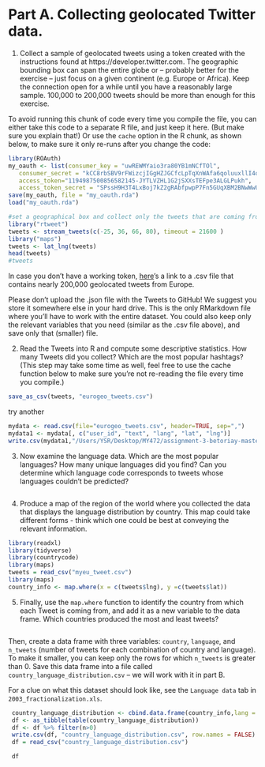 # Part A. Collecting geolocated Twitter data.

1. Collect a sample of geolocated tweets using a token created with the instructions found at https://developer.twitter.com.  The geographic bounding box can span the entire globe or -- probably better for the exercise -- just focus on a given continent (e.g. Europe or Africa). Keep the connection open for a while until you have a reasonably large sample. 100,000 to 200,000 tweets should be more than enough for this exercise.

To avoid running this chunk of code every time you compile the file, you can either take this code to a separate R file, and just keep it here. (But make sure you explain that!) Or use the `cache` option in the R chunk, as shown below, to make sure it only re-runs after you change the code:

```r
library(ROAuth)
my_oauth <- list(consumer_key = "uwREWMYaio3ra80YB1mNCfTOl",
   consumer_secret = "kCC8rbSBV9rFWizcjIGgHZJGCfcLpTqXnWAfa6qoluuxllI4o6",
   access_token="1194987500856582145-JYTLVZHL1G2jSXXsTEFpe3ALGLPukh",
   access_token_secret = "SPssH9H3T4LxBoj7kZ2gRAbfpwpP7Fn5GUqXBM2BNwWwU")
save(my_oauth, file = "my_oauth.rda")
load("my_oauth.rda")

#set a geographical box and collect only the tweets that are coming from Europe
library("rtweet")
tweets <- stream_tweets(c(-25, 36, 66, 80), timeout = 21600 )
library("maps")
tweets <- lat_lng(tweets)
head(tweets)
#tweets
```

In case you don't have a working token, [here](https://www.dropbox.com/s/n7l84t6vj95ue9e/europe-tweets.csv?dl=0)'s a link to a .csv file that contains nearly 200,000 geolocated tweets from Europe.

Please don't upload the .json file with the Tweets to GitHub!  We suggest you store it somewhere else in your hard drive. This is the only RMarkdown file where you'll have to work with the entire dataset. You could also keep only the relevant variables that you need (similar as the .csv file above), and save only that (smaller) file.

2. Read the Tweets into R and compute some descriptive statistics. How many Tweets did you collect? Which are the most popular hashtags? (This step may take some time as well, feel free to use the cache function below to make sure you're not re-reading the file every time you compile.)

```r
save_as_csv(tweets, "eurogeo_tweets.csv")
```
try another
```r
mydata <- read.csv(file="eurogeo_tweets.csv", header=TRUE, sep=",")
mydata1 <- mydata[, c("user_id", "text", "lang", "lat", "lng")]
write.csv(mydata1,"/Users/YSR/Desktop/MY472/assignment-3-betoriay-master/myeu_tweet.csv", row.names = FALSE)
```

3. Now examine the language data. Which are the most popular languages? How many unique languages did you find? Can you determine which language code corresponds to tweets whose languages couldn't be predicted?

```r

```

4. Produce a map of the region of the world where you collected the data that displays the language distribution by country. This map could take different forms - think which one could be best at conveying the relevant information.

```r
library(readxl)
library(tidyverse)
library(countrycode)
library(maps)
tweets = read_csv("myeu_tweet.csv")
library(maps)
country_info <- map.where(x = c(tweets$lng), y =c(tweets$lat))
```

5. Finally, use the `map.where` function to identify the country from which each Tweet is coming from, and add it as a new variable to the data frame. Which countries produced the most and least tweets? 

```r


```


Then, create a data frame with three variables: `country`, `language`, and `n_tweets` (number of tweets for each combination of country and language). To make it smaller, you can keep only the rows for which `n_tweets` is greater than 0. Save this data frame into a file called `country_language_distribution.csv` -- we will work with it in part B. 



For a clue on what this dataset should look like, see the `Language data` tab in `2003_fractionalization.xls`.

```r
 country_language_distribution <- cbind.data.frame(country_info,lang = tweets$lang)
 df <- as_tibble(table(country_language_distribution))
 df <- df %>% filter(n>0)
 write.csv(df, "country_language_distribution.csv", row.names = FALSE)
 df = read_csv("country_language_distribution.csv")

 df
```
